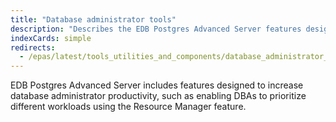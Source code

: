 ```yaml
---
title: "Database administrator tools"
description: "Describes the EDB Postgres Advanced Server features designed to increase database administrator productivity"
indexCards: simple
redirects:
  - /epas/latest/tools_utilities_and_components/database_administrator_tools/ #generated for docs/epas/reorg-role-use-case-mode
---
```


EDB Postgres Advanced Server includes features designed to increase database administrator productivity, such as enabling DBAs to prioritize different workloads using the Resource Manager feature. 